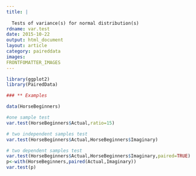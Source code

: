 ```yaml
---
title: |
  
  Tests of variance(s) for normal distribution(s)
rdname: var.test
date: 2015-10-22
output: html_document
layout: article
category: paireddata
images:
FRONTFOMATTER_IMAGES
---
```


```r
library(ggplot2)
library(PairedData)
```

```r
### ** Examples

data(HorseBeginners)

#one sample test
var.test(HorseBeginners$Actual,ratio=15)

# two independent samples test
var.test(HorseBeginners$Actual,HorseBeginners$Imaginary)

# two dependent samples test
var.test(HorseBeginners$Actual,HorseBeginners$Imaginary,paired=TRUE)
p<-with(HorseBeginners,paired(Actual,Imaginary))
var.test(p)



```